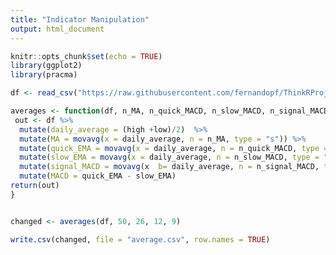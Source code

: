 ```yaml
---
title: "Indicator Manipulation"
output: html_document
---
```


```r
knitr::opts_chunk$set(echo = TRUE)
library(ggplot2)
library(pracma)
```

```r
df <- read_csv("https://raw.githubusercontent.com/fernandopf/ThinkRProject/fernando/cryto.csv")

averages <- function(df, n_MA, n_quick_MACD, n_slow_MACD, n_signal_MACD){
 out <- df %>% 
  mutate(daily_average = (high +low)/2)  %>% 
  mutate(MA = movavg(x = daily_average, n = n_MA, type = "s")) %>% 
  mutate(quick_EMA = movavg(x = daily_average, n = n_quick_MACD, type = "e")) %>% 
  mutate(slow_EMA = movavg(x = daily_average, n = n_slow_MACD, type = "e")) %>% 
  mutate(signal_MACD = movavg(x  b= daily_average, n = n_signal_MACD, type = "e")) %>% 
  mutate(MACD = quick_EMA - slow_EMA)
return(out)
}


changed <- averages(df, 50, 26, 12, 9)

write.csv(changed, file = "average.csv", row.names = TRUE)
```

